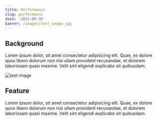 ```yaml
---
title: Performance
slug: performance
date: '2023-09-30'
banner: /images/test_image.jpg
---
```


## Background

Lorem ipsum dolor, sit amet consectetur adipisicing elit. Quae, ex dolore quos libero dolorum non nisi ullam provident recusandae, et dolorem laboriosam quasi maxime. Velit sint eligendi explicabo sit quibusdam.

![test image](/images/test_image.jpg)

## Feature

Lorem ipsum dolor, sit amet consectetur adipisicing elit. Quae, ex dolore quos libero dolorum non nisi ullam provident recusandae, et dolorem laboriosam quasi maxime. Velit sint eligendi explicabo sit quibusdam.
